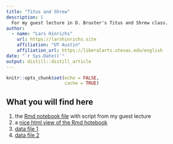 ```yaml
---
title: "Titus and Shrew"
description: |
  For my guest lecture in D. Bruster's Titus and Shrew class.
author:
  - name: "Lars Hinrichs"
    url: https://larshinrichs.site
    affiliation: "UT Austin"
    affiliation_url: https://liberalarts.utexas.edu/english
date: "`r Sys.Date()`"
output: distill::distill_article
---
```


```r
knitr::opts_chunk$set(echo = FALSE,
                      cache = TRUE)
```

## What you will find here

1. the [Rmd notebook file](text_analysis_notebook.nb.html) with script from my guest lecture
1. a [nice html view of the Rmd hotebook](text_analysis_notebook.nb.html)
1. [data file 1](Prose and Verse from Shrew.docx)
1. [data file 2](prose and verse csv 500 words.docx)




